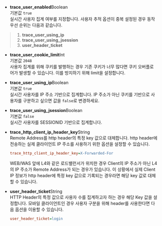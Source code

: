 * **trace_user_enabled**<span class='type'>Boolean</span><br/>
기본값 `true`<br/>
실시간 사용자 집계 여부를 지정합니다. 사용자 추적 옵션이 중복 설정된 경우 동작 우선 순위는 다음과 같습니다.
>   1. **trace_user_using_ip**
>   1. **trace_user_using_jsession**
>   1. **user_header_ticket**

* **trace_user_cookie_limit**<span class='type'>Int</span><br/>
기본값 `2048`<br/>
사용자 집계를 위해 쿠키를 발행하는 경우 기존 쿠키가 너무 많다면 쿠키 오버플로어가 발생할 수 있습니다. 이를 방지하기 위해 limit을 설정합니다.

* **trace_user_using_ip**<span class='type'>Boolean</span><br/>
기본값 `true`<br/>
실시간 사용자를 IP 주소 기반으로 집계합니다. IP 주소가 아닌 쿠키를 기반으로 사용자를 구분하고 싶으면 값을 `false`로 변경하세요.

* **trace_user_using_jsession**<span class='type'>Boolean</span><br/>
기본값 `false`<br/>
실시간 사용자를 SESSIONID 기반으로 집계합니다.

* **trace_http_client_ip_header_key**<span class='type'>String</span><br/>
    Remote Address를 http header의 특정 key 값으로 대체합니다. http header에 전송하는 실제 클라이언트 IP 주소를 사용하기 위한 옵션을 설정할 수 있습니다.
    
    ```ini title='예시'
    trace_http_client_ip_header_key=X-Forwarded-For
    ```

    WEB/WAS 앞에 L4와 같은 로드밸런서가 위치한 경우 Client의 IP 주소가 아닌 L4의 IP 주소가 Remote Address가 되는 경우가 있습니다. 이 상황에서 실제 Client IP 정보가 http header에 특정 key 값으로 기록되는 경우라면 해당 key 값로 대체할 수 있습니다.

* **user_header_ticket**<span class='type'>String</span><br/>
    HTTP Header의 특정 값으로 사용자 수를 집계하고자 하는 경우 해당 Key 값을 설정합니다. 모바일 클라이언트인 경우 사용자 구분을 위해 header를 사용한다면 다음 옵션을 이용할 수 있습니다.

    ```ini title='예시'
    user_header_ticket=login
    ```
